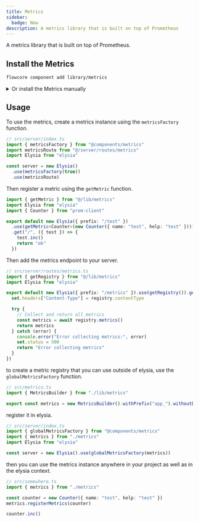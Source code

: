 ```yaml
---
title: Metrics
sidebar:
  badge: New
description: A metrics library that is built on top of Prometheus
---
```


A metrics library that is built on top of Prometheus.

## Install the Metrics

```bash
flowcore component add library/metrics
```

<details>
  <summary>Or install the Metrics manually</summary>

  Install the Prometheus client

  ```bash
  bun add prom-client
  ```

  This library uses the api exceptions, so you need to install it as well, or manually add it to your project.

  ```bash
  flowcore component add library/api-exceptions
  ```

  Create a `lib/metrics.ts` file in your project's lib folder, and add the following code:

    ```typescript
    import { ApiInternalServerErrorException } from "@components/api-exceptions"
    import Elysia from "elysia"
    import client, { type Metric } from "prom-client"

    /**
     * Builder class for creating and configuring Prometheus metrics
     *
     * @example
     * const metricsBuilder = new MetricsBuilder()
     *   .withPrefix('myapp_')
     *   .withoutDefaultMetrics(false)
     *   .build()
     */
    export class MetricsBuilder {
      private register: client.Registry
      private prefix = "app_"
      private defaultMetrics = true

      constructor() {
        this.register = new client.Registry()
      }

      /**
       * Sets the prefix for all metrics
       * @param prefix - The prefix to add to all metric names
       * @returns The builder instance for method chaining
       */
      withPrefix(prefix: string) {
        this.prefix = prefix
        return this
      }

      /**
       * Configures whether to collect default metrics
       * @param defaultMetrics - If false, disables default metrics collection
       * @returns The builder instance for method chaining
       */
      withDefaultMetrics(newVal: boolean) {
        this.defaultMetrics = newVal
        return this
      }

      /**
       * Builds and returns the metrics registry with the configured settings
       * @returns An object containing registry methods and properties
       */
      build() {
        if (this.defaultMetrics) {
          client.collectDefaultMetrics({
            register: this.register,
            prefix: this.prefix,
          })
        }

        return {
          contentType: this.register.contentType,
          registerMetrics: this.register.registerMetric.bind(this.register),
          metrics: this.register.metrics.bind(this.register),
          getMetric: this.register.getSingleMetric.bind(this.register),
        }
      }
    }

    /**
     * Factory function to create an Elysia plugin with metrics registry
     * @param defaultMetrics - Whether to collect default metrics
     * @param prefix - Prefix for metric names
     * @returns Elysia plugin with configured metrics registry
     */
    export const metricsFactory = (defaultMetrics = true, prefix = "app_") =>
      new Elysia().decorate(
        "registry",
        new MetricsBuilder().withPrefix(prefix).withDefaultMetrics(defaultMetrics).build(),
      )

    /**
     * Factory function to create an Elysia plugin with a pre-configured metrics registry
     * @param metricsBuilder - A built metrics registry instance from MetricsBuilder
     * @returns Elysia plugin decorated with the provided metrics registry
     */
    export const globalMetricsFactory = (metricsBuilder: ReturnType<typeof MetricsBuilder.prototype.build>) =>
      new Elysia().decorate("registry", metricsBuilder)

    /**
     * Creates an Elysia plugin that registers and retrieves a specific metric
     * @param metric - The Prometheus metric to register
     * @returns Elysia plugin that provides access to the metric
     * @throws Error if metrics registry is not found
     */
    export const getMetric = <T extends Metric>(metric: T) =>
      new Elysia().derive({ as: "scoped" }, async (context) => {
        // biome-ignore lint/suspicious/noExplicitAny: Required for context type
        const registry = (context as any).registry as ReturnType<typeof MetricsBuilder.prototype.build>
        if (registry) {
          const metricValue = await metric.get()

          const registeredMetric = registry.getMetric(metricValue.name)

          if (!registeredMetric) {
            registry.registerMetrics(metric)
          }

          return {
            [metricValue.name]: metric,
          }
        }

        throw new ApiInternalServerErrorException("Metric registry not found")
      })

    /**
     * Creates an Elysia plugin that provides access to the metrics registry
     * @returns Elysia plugin with registry access
     * @throws Error if metrics registry is not found
     */
    export const getRegistry = () =>
      new Elysia().derive({ as: "scoped" }, async (context) => {
        // biome-ignore lint/suspicious/noExplicitAny: Required for context type
        const registry = (context as any).registry as ReturnType<typeof MetricsBuilder.prototype.build>
        if (registry) {
          return {
            registry,
          }
        }

        throw new ApiInternalServerErrorException("Metrics registry not found")
      })

    ```
</details>

## Usage

To use the metrics, create a metrics instance using the `metricsFactory` function.

```typescript
// src/server/index.ts
import { metricsFactory } from "@components/metrics"
import metricsRoute from "@/server/routes/metrics"
import Elysia from "elysia"

const server = new Elysia()
  .use(metricsFactory(true))
  .use(metricsRoute)
```

Then register a metric using the `getMetric` function.

```typescript
import { getMetric } from "@/lib/metrics"
import Elysia from "elysia"
import { Counter } from "prom-client"

export default new Elysia({ prefix: "/test" })
  .use(getMetric<Counter>(new Counter({ name: "test", help: "test" })))
  .get("/", ({ test }) => {
    test.inc()
    return "ok"
  })
```

Then add the metrics endpoint to your server.

```typescript
// src/server/routes/metrics.ts
import { getRegistry } from "@/lib/metrics"
import Elysia from "elysia"

export default new Elysia({ prefix: "/metrics" }).use(getRegistry()).get("/", async ({ set, registry }) => {
  set.headers["Content-Type"] = registry.contentType

  try {
    // Collect and return all metrics
    const metrics = await registry.metrics()
    return metrics
  } catch (error) {
    console.error("Error collecting metrics:", error)
    set.status = 500
    return "Error collecting metrics"
  }
})
```

to create a metric registry that you can use outside of elysia, use the `globalMetricsFactory` function.

```typescript
// src/metrics.ts
import { MetricsBuilder } from "./lib/metrics"

export const metrics = new MetricsBuilder().withPrefix("app_").withoutDefaultMetrics(true).build()
```

register it in elysia.

```typescript
// src/server/index.ts
import { globalMetricsFactory } from "@components/metrics"
import { metrics } from "./metrics"
import Elysia from "elysia"

const server = new Elysia().use(globalMetricsFactory(metrics))
```

then you can use the metrics instance anywhere in your project as well as in the elysia context.

```typescript
// src/somewhere.ts
import { metrics } from "./metrics"

const counter = new Counter({ name: "test", help: "test" })
metrics.registerMetrics(counter)

counter.inc()
```
